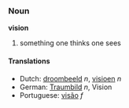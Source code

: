 ===Noun===
'''vision'''

# something one thinks one sees

====Translations====
*Dutch: [[droombeeld]] ''n'', [[visioen]] ''n''
*German: [[Traumbild]] ''n'', Vision
*Portuguese: [[visão]] ''f''